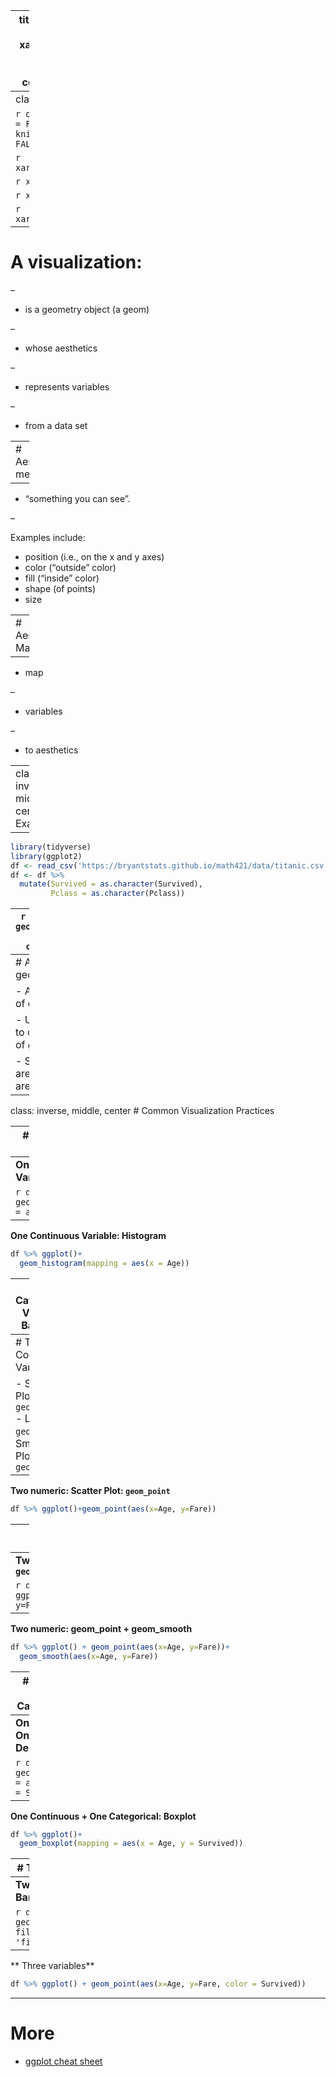 
---
title: "Visualization - Aesthetic Mapping - Titanic"
output:
  xaringan::moon_reader:
    lib_dir: libs
    nature:
      highlightStyle: github
      highlightLines: true
      countIncrementalSlides: false
      
---
class: inverse, middle, center

```{r setup, include=FALSE}
options(htmltools.dir.version = FALSE)
knitr::opts_chunk$set(message = FALSE, warning = FALSE)
```

```{r xaringan-tile-view, echo=FALSE}
xaringanExtra::use_tile_view()
```


```{r xaringan-panelset, echo=FALSE}
xaringanExtra::use_panelset()
```

```{r, echo=FALSE}
xaringanExtra::use_webcam()
```

```{r xaringan-fit-screen, echo=FALSE}
xaringanExtra::use_fit_screen()
```
---
# A visualization:

--

- is a geometry object (a geom)

--

- whose aesthetics

--

- represents variables

--

- from a data set


---
# Aesthetics mean

--

- “something you can see”. 

--

Examples include:

- position (i.e., on the x and y axes)
- color (“outside” color)
- fill (“inside” color)
- shape (of points)
- size

---
# Aesthetics Mapping

--

- map

--

- variables

--

- to aesthetics

---
class: inverse, middle, center
# Examples

---

```{r}
library(tidyverse)
library(ggplot2)
df <- read_csv('https://bryantstats.github.io/math421/data/titanic.csv')
df <- df %>% 
  mutate(Survived = as.character(Survived),
         Pclass = as.character(Pclass))
```


---
```{r}
df %>% ggplot()+
  geom_density(mapping = aes(x = Age, color=Survived))
```
---
# Aesthetic of a geom

- A geom has its list of own aesthetics

- Use `?geom_point()` to check for the list of `geom_point`

- Some aesthetics are required, some are not

---
class: inverse, middle, center
# Common Visualization Practices

---
# One Continuous Variable

- Density: `geom_density`

- Histogram: `geom_histogram`

- Boxplot: `geom_boxplot`

---
**One Continuous Variable: Density**

```{r}
df %>% ggplot()+
  geom_density(mapping = aes(x = Age))
```

---
**One Continuous Variable: Histogram**

```{r}
df %>% ggplot()+
  geom_histogram(mapping = aes(x = Age))
```


---
**One Categorical Variable: Bar chart**

```{r}
df %>% ggplot()+
  geom_bar(mapping = aes(x = Survived))
```

---
# Two Continuous Variables

- Scatter Plot: `geom_point`
- Line Plot: `geom_line`
- Smooth Plot: `geom_smooth`


---
**Two numeric: Scatter Plot: `geom_point`**

```{r}
df %>% ggplot()+geom_point(aes(x=Age, y=Fare))
```


---
**Two numeric: Line Plot: `geom_line`**

```{r}
df %>% ggplot()+geom_line(aes(x=Age, y=Fare))
```


---
**Two numeric: Smooth Plot: `geom_smooth`**

```{r}
df %>% ggplot()+geom_smooth(aes(x=Age, y=Fare))
```

---
**Two numeric: geom_point + geom_smooth**

```{r}
df %>% ggplot() + geom_point(aes(x=Age, y=Fare))+
  geom_smooth(aes(x=Age, y=Fare))
```


---
# One Continuous Variable + One Categorical Variable

- Density
- BoxPlot

---
**One Continuous + One Categorical: Density**

```{r}
df %>% ggplot()+
  geom_density(mapping = aes(x = Age, color = Survived))
```

---
**One Continuous + One Categorical: Boxplot**

```{r}
df %>% ggplot()+
  geom_boxplot(mapping = aes(x = Age, y = Survived))
```
---
# Two categorical variables

- Barplot

---
**Two categorical variables: Barplot**

```{r}
df %>% ggplot()+
  geom_bar(mapping=aes(x=Sex, fill=Survived), position = 'fill')
```

---
** Three variables**

```{r}
df %>% ggplot() + geom_point(aes(x=Age, y=Fare, color = Survived))
```

---
# More

- [ggplot cheat sheet](https://raw.githubusercontent.com/rstudio/cheatsheets/main/data-visualization.pdf)

